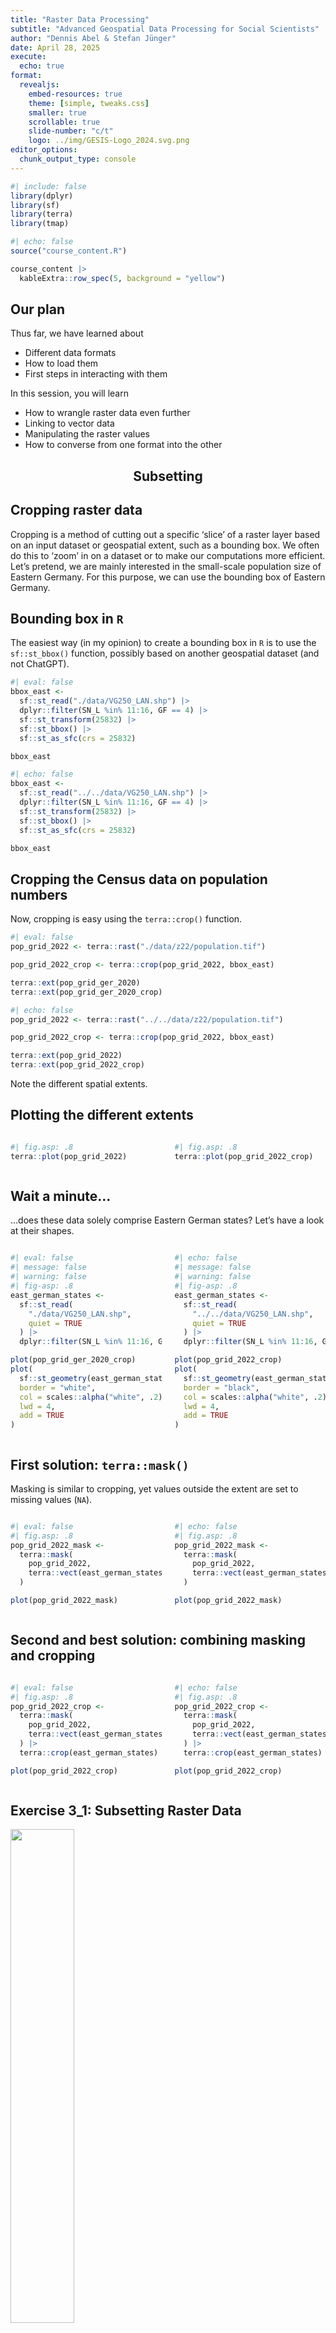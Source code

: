 ```yaml
---
title: "Raster Data Processing"
subtitle: "Advanced Geospatial Data Processing for Social Scientists"
author: "Dennis Abel & Stefan Jünger"
date: April 28, 2025
execute:
  echo: true
format:
  revealjs:
    embed-resources: true
    theme: [simple, tweaks.css]
    smaller: true
    scrollable: true
    slide-number: "c/t"
    logo: ../img/GESIS-Logo_2024.svg.png
editor_options: 
  chunk_output_type: console
---
```


```r
#| include: false
library(dplyr)
library(sf)
library(terra)
library(tmap)
```

```r
#| echo: false
source("course_content.R") 

course_content |> 
  kableExtra::row_spec(5, background = "yellow")
```

## Our plan

Thus far, we have learned about

- Different data formats
- How to load them
- First steps in interacting with them

In this session, you will learn

- How to wrangle raster data even further
- Linking to vector data
- Manipulating the raster values
- How to converse from one format into the other

## Subsetting {.center style="text-align: center;"}

## Cropping raster data

Cropping is a method of cutting out a specific 'slice' of a raster layer based on an input dataset or geospatial extent, such as a bounding box. We often do this to 'zoom' in on a dataset or to make our computations more efficient. Let's pretend, we are mainly interested in the small-scale population size of Eastern Germany. For this purpose, we can use the bounding box of Eastern Germany.

## Bounding box in `R`

The easiest way (in my opinion) to create a bounding box in `R` is to use the `sf::st_bbox()` function, possibly based on another geospatial dataset (and not ChatGPT).

```r
#| eval: false
bbox_east <- 
  sf::st_read("./data/VG250_LAN.shp") |> 
  dplyr::filter(SN_L %in% 11:16, GF == 4) |> 
  sf::st_transform(25832) |> 
  sf::st_bbox() |> 
  sf::st_as_sfc(crs = 25832)

bbox_east
```

```r
#| echo: false
bbox_east <- 
  sf::st_read("../../data/VG250_LAN.shp") |> 
  dplyr::filter(SN_L %in% 11:16, GF == 4) |> 
  sf::st_transform(25832) |> 
  sf::st_bbox() |> 
  sf::st_as_sfc(crs = 25832)

bbox_east
```

## Cropping the Census data on population numbers

Now, cropping is easy using the `terra::crop()` function.

```r
#| eval: false
pop_grid_2022 <- terra::rast("./data/z22/population.tif")

pop_grid_2022_crop <- terra::crop(pop_grid_2022, bbox_east)

terra::ext(pop_grid_ger_2020)
terra::ext(pop_grid_ger_2020_crop)
```

```r
#| echo: false
pop_grid_2022 <- terra::rast("../../data/z22/population.tif")

pop_grid_2022_crop <- terra::crop(pop_grid_2022, bbox_east)

terra::ext(pop_grid_2022)
terra::ext(pop_grid_2022_crop)
```

Note the different spatial extents.

## Plotting the different extents

:::: columns
::: {.column width="50%"}
```r
#| fig.asp: .8
terra::plot(pop_grid_2022)
```
:::

::: {.column width="50%"}
```r
#| fig.asp: .8
terra::plot(pop_grid_2022_crop)
```
:::
::::

## Wait a minute...

...does these data solely comprise Eastern German states? Let's have a look at their shapes.

:::: columns
::: {.column width="50%"}
```r
#| eval: false
#| message: false
#| warning: false
#| fig-asp: .8
east_german_states <- 
  sf::st_read(
    "./data/VG250_LAN.shp",
    quiet = TRUE
  ) |> 
  dplyr::filter(SN_L %in% 11:16, GF == 4)

plot(pop_grid_ger_2020_crop)
plot(
  sf::st_geometry(east_german_states), 
  border = "white", 
  col = scales::alpha("white", .2), 
  lwd = 4, 
  add = TRUE
)
```
:::

::: {.column width="50%"}
```r
#| echo: false
#| message: false
#| warning: false
#| fig-asp: .8
east_german_states <- 
  sf::st_read(
    "../../data/VG250_LAN.shp",
    quiet = TRUE
  ) |> 
  dplyr::filter(SN_L %in% 11:16, GF == 4) 

plot(pop_grid_2022_crop)
plot(
  sf::st_geometry(east_german_states), 
  border = "black", 
  col = scales::alpha("white", .2), 
  lwd = 4, 
  add = TRUE
)
```
:::
::::

## First solution: `terra::mask()`

Masking is similar to cropping, yet values outside the extent are set to missing values (`NA`).

:::: columns
::: {.column width="50%"}
```r
#| eval: false
#| fig.asp: .8
pop_grid_2022_mask <- 
  terra::mask(
    pop_grid_2022, 
    terra::vect(east_german_states) # !
  )

plot(pop_grid_2022_mask)
```
:::

::: {.column width="50%"}
```r
#| echo: false
#| fig.asp: .8
pop_grid_2022_mask <- 
  terra::mask(
    pop_grid_2022, 
    terra::vect(east_german_states) # !
  )

plot(pop_grid_2022_mask)
```
:::
::::

## Second and best solution: combining masking and cropping

:::: columns
::: {.column width="50%"}
```r
#| eval: false
#| fig.asp: .8
pop_grid_2022_crop <- 
  terra::mask(
    pop_grid_2022, 
    terra::vect(east_german_states) # !
  ) |> 
  terra::crop(east_german_states)

plot(pop_grid_2022_crop)
```
:::

::: {.column width="50%"}
```r
#| echo: false
#| fig.asp: .8
pop_grid_2022_crop <- 
  terra::mask(
    pop_grid_2022, 
    terra::vect(east_german_states) # !
  ) |> 
  terra::crop(east_german_states)

plot(pop_grid_2022_crop)
```
:::
::::

## Exercise 3_1: Subsetting Raster Data

![](../img/cat_quality.webp){width="45%" fig-align="center"}

## Extraction & Aggregation {.center style="text-align: center;"}

## Changes in terminology

If we only want to add one attribute from a vector dataset `Y` to another vector dataset `X`, we can conduct a spatial join using `sf::st_join()` as shown earlier. In the raster data world, these operations are called raster extractions.

Raster data are helpful when we aim to

- Apply calculations that are the same for all geometries in the dataset
- **Extract information from the raster fast and efficient**

## Pulling in some data

For this effort, we re-import the synthetic survey geocoordinates. We sample 100 geocoordinates from the whole dataset, as we only need a few for demonstrating the procedures that are following.

:::: columns
::: {.column width="50%"}
```r
#| eval: false
points <- 
  readRDS(
    "./data/synthetic_survey_coordinates.rds"
  ) |> 
  dplyr::sample_n(size = 100) |> 
  sf::st_transform(25832)

points
```
:::

::: {.column width="50%"}
```r
#| echo: false
#| fig-asp: .7
points <- 
  readRDS(
    "../../data/synthetic_survey_coordinates.rds"
  ) |> 
  dplyr::sample_n(size = 100) |> 
  sf::st_transform(25832)

points
```
:::
::::

## Raster extraction

To extract the raster values at a specific point by location, we use the following:

```r
terra::extract(pop_grid_2022, points, ID = FALSE) |> 
  head(10)
```

## Add results to existing dataset

This information can be added to an existing dataset (our points in this example):

```r
points$pop <- 
  terra::extract(pop_grid_2022, points, ID = FALSE)[[1]]

points
```

## More elaborated: spatial buffers

Sometimes, extracting information 1:1 is not enough.

- It's too narrow
- There is missing information about the surroundings of a point

![](../img/fig_linking_buffer_sealing.png){.r-stretch fig-align="center"}

## Buffer extraction

We can use spatial buffers of different sizes to extract information on surroundings:

:::: columns
::: {.column width="50%"}
```r
#| code-line-numbers: "3"
terra::extract(
  pop_grid_2022, 
  sf::st_buffer(points, 2500),
  fun = mean,
  na.rm = TRUE,
  ID = FALSE,
  raw = TRUE
) |> 
  head(10)
```
:::

::: {.column width="50%"}
```r
#| code-line-numbers: "3"
terra::extract(
  pop_grid_2022, 
  sf::st_buffer(points, 5000),
  fun = mean,
  na.rm = TRUE,
  ID = FALSE,
  raw = TRUE
) |> 
  head(10)
```
:::
::::

## Extraction toggles: `touches`

There's a multitude of arguments that we can adjust to conduct the extraction. An important option is on from which raster cells we want our extraction to be done. Here's an example how the argument `terra::extract(..., touches = FALSE/TRUE)` works.

![](../img/extract_touches.png){.r-stretch fig-align="center"}

## `touches = FALSE` vs. `touches = TRUE`

Let's see how the values differ when we apply the option or not.

:::: columns
::: {.column width="50%"}
```r
#| code-line-numbers: "6"
terra::extract(
  pop_grid_2022, 
  sf::st_buffer(points, 2500),
  fun = mean,
  na.rm = TRUE,
  touches = FALSE,
  ID = FALSE,
  raw = TRUE
) |> 
  head(10)
```
:::

::: {.column width="50%"}
```r
#| code-line-numbers: "6"
terra::extract(
  pop_grid_2022, 
  sf::st_buffer(points, 2500),
  fun = mean,
  na.rm = TRUE,
  touches = TRUE,
  ID = FALSE,
  raw = TRUE
) |> 
  head(10)
```
:::
::::

## Extraction function

Often we default on the mean of raster cell values to be extracted. As we deal with population counts in our example, maybe calculating the sum is more relevant. Or the maximum?

:::: columns
::: {.column width="50%"}
```r
#| code-line-numbers: "4"
terra::extract(
  pop_grid_2022, 
  sf::st_buffer(points, 2500),
  fun = sum,
  na.rm = TRUE,
  touches = FALSE,
  ID = FALSE,
  raw = TRUE
) |> 
  head(10)
```
:::

::: {.column width="50%"}
```r
#| code-line-numbers: "4"
terra::extract(
  pop_grid_2022, 
  sf::st_buffer(points, 2500),
  fun = max,
  na.rm = TRUE,
  touches = TRUE,
  ID = FALSE,
  raw = TRUE
) |> 
  head(10)
```
:::
::::

## Custom functions

We can even define custom functions.

```r
#| code-line-numbers: "4"
terra::extract(
  pop_grid_2022, 
  sf::st_buffer(points, 2500),
  fun = function (x) {max(x, na.rm = TRUE) / sum(x, na.rm = TRUE)},
  touches = FALSE,
  ID = FALSE,
  raw = TRUE
) |> 
  head(10)
```

## Raster aggregation

We can use the same procedure to aggregate a raster dataset into a vector polygon dataset. That's a widespread use case. Let's load our German districts vector dataset in `./data/`. And this time, we use raster data on gender ratios from 2020.

:::: columns
::: {.column width="50%"}
```r
#| eval: false
#| fig.asp: .8
german_districts <- 
  sf::st_read(
    "./data/VG250_KRS.shp",
    quiet = TRUE
  ) |> 
  sf::st_transform(3035)

gender_ratios_2020 <-
  terra::rast("./data/gender_ratio_2020.tif")

plot(gender_ratios_2020)
plot(
  sf::st_geometry(german_districts), 
  border = "white", 
  col = NA, 
  lwd = .5, 
  add = TRUE
)
```
:::

::: {.column width="50%"}
```r
#| echo: false
#| fig.asp: .8
german_districts <- 
  sf::st_read(
    "../../data/VG250_KRS.shp",
    quiet = TRUE
  ) |> 
  sf::st_transform(3035)

gender_ratios_2020 <-
  terra::rast("../../data/gender_ratio_2020.tif")

plot(gender_ratios_2020)
plot(
  sf::st_geometry(german_districts), 
  border = "white", 
  col = NA, 
  lwd = .5, 
  add = TRUE
)
```
:::
::::

## Adding the aggregated data

Again, we simply use `terra::extract()` to create the aggregated data, which we then can add to our vector dataset.

:::: columns
::: {.column width="50%"}
```r
#| eval: false
#| fig.asp: .8
german_districts$gender_ratios_2020 <-
  terra::extract(
    gender_ratios_2020, 
    german_districts, 
    fun = mean, 
    na.rm = TRUE, 
    ID = FALSE
  ) |> 
  unlist()

plot(german_districts["gender_ratios_2020"])
```
:::

::: {.column width="50%"}
```r
#| echo: false
#| fig.asp: .8
german_districts$gender_ratios_2020 <-
  terra::extract(
    gender_ratios_2020, 
    german_districts, 
    fun = mean, 
    na.rm = TRUE, 
    ID = FALSE
  ) |> 
  unlist()

plot(german_districts["gender_ratios_2020"])
```
:::
::::

## Manipulating the raster data {.center style="text-align: center;"}

## Digging deeper

The previous steps are more or less efforts than work on the raw raster cell values data. However, there are occasions where we might want to work on the raster data themselves or at least pre-process them to add them to another dataset (e.g., a vector file). Some of these procedures are for visualization, such as heatmaps, others are necessary for our later analyses. We will show a few in the following.

## Creating a quick 'heatmap'

Population counts for the whole of Germany helps us to identify urban and rural clusters. But there may be applications where we need to zoom in on a specific city to identify within-city variations, also regarding foreinger shares. Let's do that for the German capital Berlin. For this purpose, we subset the district data and also mask and crop data on foreigner shares from the German census.

:::: columns
::: {.column width="50%"}
```r
#| eval: false
#| fig.asp: .7
berlin <-
  german_districts |> 
  dplyr::filter(AGS == "11000")

foreigners_berlin <-
  terra::rast("./data/z22/foreigners.tif") |> 
  terra::project("EPSG:3035") |> 
  terra::mask(terra::vect(berlin)) |> 
  terra::crop(berlin)

plot(foreigners_berlin)
```
:::

::: {.column width="50%"}
```r
#| echo: false
#| fig.asp: .7
berlin <-
  german_districts |> 
  dplyr::filter(AGS == "11000")

foreigners_berlin <-
  terra::rast("../../data/z22/foreigners.tif") |> 
  terra::project("EPSG:3035") |> 
  terra::mask(terra::vect(berlin)) |> 
  terra::crop(berlin)

plot(foreigners_berlin)
```
:::
::::

## It's easy

Although, we already can identify high density areas using the raw data, some smoothing may be helpful. We can use the `terra::focal()` function to do that. It applies a moving window filter on all raster cells of a grid. We'll have a more detailed look at this function in a minute.

:::: columns
::: {.column width="50%"}
```r
#| eval: false
#| fig.asp: .7
foreigners_berlin_smooth <- 
  terra::focal(
    foreigners_berlin, 
    w = matrix(1, 5, 5), 
    fun = mean, 
    na.rm = TRUE
  )

plot(foreigners_berlin_smooth)
```
:::

::: {.column width="50%"}
```r
#| echo: false
#| fig.asp: .7
foreigners_berlin_smooth <- 
  terra::focal(
    foreigners_berlin, 
    w = matrix(1, 5, 5), 
    fun = mean, 
    na.rm = TRUE
  )

plot(foreigners_berlin_smooth)
```
:::
::::

## Real point pattern analysis

Usually, when we talk about heat maps we mean analyzing point patterns and whether they spatially cluster. `terra` might not actually be your best choice when it comes to more elaborated techniques to estimate density kernels and distance base bandwidths between points to draw clusters. For this purpose, packages such as `spatstat` are well more suited but they require learning about other data structures.[^https://r-spatial.org/book/11-PointPattern.html] That said, densities are more advanced ways of counting things in raster grid cells, and we can mimic this behavior also with `terra`. So let's stick to this package and crop our points to the extent of Berlin.

:::: columns
::: {.column width="50%"}
```r
#| eval: false
#| fig.asp: .5
points_berlin <- 
  readRDS(
    "../../data/synthetic_survey_coordinates.rds"
  ) |>  
  sf::st_crop(berlin)

plot(sf::st_geometry(points_berlin))
```
:::

::: {.column width="50%"}
```r
#| echo: false
#| fig.asp: .5
points_berlin <- 
  readRDS(
    "../../data/synthetic_survey_coordinates.rds"
  ) |>  
  sf::st_crop(berlin)

plot(sf::st_geometry(points_berlin))
```
:::
::::

## Creating a raster density template

Next, for our density estimation we simply want to count points with the attribute `foreigner = 1` in raster grid cells. However, our point are unfortunately a bit sparse compared to our comprehensive raster dataset. We cannot rely on 1 km² grid cells initially as with the foreigner grid data. But 5 km² may be a good compromise. Let's do that!

```r
raster_template <-
  points_berlin |> 
  dplyr::filter(foreigner == 1) |> 
  sf::st_bbox() |> 
  terra::ext() |> 
  terra::rast(resolution = 5000, crs = "EPSG:3035")

raster_template
```

## Why the hassle?

You may wonder why we are doing that. The answer is simple: We want to count the number of points in each of the grid cells. We use the function `terra::rasterize()` as a simple technique.

:::: columns
::: {.column width="50%"}
```r
#| eval: false
#| fig.asp: .8
points_berlin_density <- 
  terra::rasterize(
    points_berlin, 
    raster_template, 
    fun = "sum", 
    background = 0
  ) 

plot(points_berlin_density)
```
:::

::: {.column width="50%"}
```r
#| echo: false
#| fig.asp: .8
points_berlin_density <- 
  terra::rasterize(
    points_berlin, 
    raster_template, 
    fun = "sum", 
    background = 0
  ) 

plot(points_berlin_density)
```
:::
::::

## Again, why the hassle?

Now, you may think this is disappointing. These data looks... not good. But fear not, working with raster data is powerful, as we now use a function you already now for projecting one CRS into another: `terra::project()`. This function can also be used to aggregate and disaggregate data based on the structure of another dataset. So, while we were not able to use 1 km² grid cells for our density 'estimation' initially, we can reproject our 5 km² onto a 1 km² grid like our foreigners grid. A bit of masking also helps in getting rid of cells that are not within the border of Berlin

:::: columns
::: {.column width="50%"}
```r
#| eval: false
#| fig.asp: .6
points_berlin_density <-
  points_berlin_density |> 
  terra::project(foreigners_berlin) |> 
  terra::mask(foreigners_berlin)

plot(points_berlin_density)
```
:::

::: {.column width="50%"}
```r
#| echo: false
#| fig.asp: .6
points_berlin_density <-
  points_berlin_density |> 
  terra::project(foreigners_berlin) |> 
  terra::mask(foreigners_berlin)

plot(points_berlin_density)
```
:::
::::

## Smoothing

We can also apply smoothing as with the population grid data.

:::: columns
::: {.column width="50%"}
```r
#| fig.asp: ..6
terra::focal(
  foreigners_berlin, 
  w = matrix(1, 5, 5), 
  fun = mean, 
  na.rm = TRUE
) |> 
  plot()
```
:::

::: {.column width="50%"}
```r
#| fig.asp: ..6
focal(
  points_berlin_density, 
  w = matrix(1, 5, 5), 
  fun = mean,
  na.rm = TRUE
) |> 
  plot()
```
:::
::::


## Playing with the smoothing

:::: columns
::: {.column width="50%"}
```r
#| fig.asp: .7
terra::focal(
  foreigners_berlin, 
  w = matrix(1, 3, 3), 
  fun = mean, 
  na.rm = TRUE
) |> 
  plot()
```
:::

::: {.column width="50%"}
```r
#| fig.asp: .7 
focal(
  points_berlin_density, 
  w = matrix(1, 3, 3), 
  fun = mean,
  na.rm = TRUE
) |> 
  plot()
```
:::
::::

## Playing with the smoothing

:::: columns
::: {.column width="50%"}
```r
#| fig.asp: .7
terra::focal(
  foreigners_berlin, 
  w = matrix(1, 9, 9), 
  fun = mean, 
  na.rm = TRUE
) |> 
  plot()
```
:::

::: {.column width="50%"}
```r
#| fig.asp: .7 
focal(
  points_berlin_density, 
  w = matrix(1, 9, 9), 
  fun = mean,
  na.rm = TRUE
) |> 
  plot()
```
:::
::::

## What is this argument `w`?

It's magic. Just kidding, but it is indeed really powerful. And it makes weird stuff, particularly with our point based densities. It builds around the idea of connecting the value of a focal grid cell to the values of surrounding grid cells, as in the figure below. Hence, the name of the function `terra::focal()` where the argument is used

![](../img/fig_linking_focal_immigrants.png){.r-stretch fig-align="center"}

## It's just a simple base `R` matrix

When using this matrix as input and applying the statistic `fun = mean`, we simply change the value of the focal grid cell to the mean of the values of itself and the 8 surrounding grid cells. That's what we did before in one example.

```r
matrix(1, 5, 5)
```

But we can change that however we want:

```r
weighted_w <- matrix(c(rep(.5, 12), 1, rep(.5, 12)), 5, 5)

weighted_w
```

## Applying it to the foreigners grid data

:::: columns
::: {.column width="50%"}
```r
#| fig.asp: .7
terra::focal(
  foreigners_berlin, 
  w = matrix(1, 5, 5), 
  fun = mean, 
  na.rm = TRUE
) |> 
  plot()
```
:::

::: {.column width="50%"}
```r
#| fig.asp: .7 
focal(
  foreigners_berlin, 
  w = weighted_w, 
  fun = mean,
  na.rm = TRUE
) |> 
  plot()
```
:::
::::

## Real life example: Edges of immigrant rates

In ethnic diversity research, it is a relevant question as to whether sudden changes in the neighborhood composition may rise the potential of conflicts between groups. Researchers use edge detection algorithms from image processing to investigate such changes spatially.

![](../img/legewie_schaeffer_2016.png){.r-stretch fig-align="center"}

##  What is edge detection?

Edge detection identifies sudden changes in colors in an image to 'draw' borders of things that are in a picture. Here's an example of the prominent Sobel filter.

:::: columns
::: {.column width="50%"}
![](../img/Bikesgray.jpg){fig-align="center" width="75%"}
:::

::: {.column width="50%"}
![](../img/Bikesgraysobel.jpg){fig-align="center" width="75%"}
:::
::::

<small>Source: https://en.wikipedia.org/wiki/Sobel_operator</small>

## We can do that as well using a Sobel filter

`R` is good for math, right? While this is the formula for applying the Sobel filter to a raster image...

$$r_x = \begin{bmatrix}1 & 0 & -1 \\2 & 0 & -2 \\1 & 0 & -1\end{bmatrix} \times raster\_file \\r_y = \begin{bmatrix}1 & 2 & 1 \\0 & 0 & 0 \\-1 & -2 & -1\end{bmatrix}\times raster\_file \\r_{xy} = \sqrt{r_{x}^2 + r_{y}^2}$$


## Implementation in R

...we can easily translate it to be used in `terra::focal()`^[http://search.r-project.org/R/library/terra/html/focal.html]:

```r
sobel <- function(r) {
  fy <- matrix(c(1, 0, -1, 2, 0, -2, 1, 0, -1), nrow = 3)
  fx <- matrix(c(-1, -2, -1, 0, 0, 0, 1, 2, 1) , nrow = 3)
  rx <- terra::focal(r, fx)
  ry <- terra::focal(r, fy)
  sqrt(rx^2 + ry^2)
}

foreigners_berlin_edges <- sobel(foreigners_berlin_smooth)
```

## Comparison

We can now clearly display the edges of sudden changes in population sizes within the city of Berlin!

```r
#| echo: true
#| layout-ncol: 2
#| fig.asp: .6
plot(foreigners_berlin_smooth)
plot(foreigners_berlin_edges)
```

## Exercise 3_2: Extracting and Analyzing Raster Information

![](../img/cat_quality.webp){width="45%" fig-align="center"}

## Conversion {.center style="text-align: center;"}

## Raster to points

:::: columns
::: {.column width="50%"}
```r
#| eval: false
#| fig.asp: 1
raster_now_points <-
  foreigners_berlin |> 
  terra::as.points()

plot(raster_now_points)
```
:::

::: {.column width="50%"}
```r
#| echo: false
#| fig.asp: 1
raster_now_points <-
  foreigners_berlin |> 
  terra::as.points()

plot(raster_now_points)
```
:::
::::

## Points to raster

:::: columns
::: {.column width="50%"}
```r
#| eval: false
#| fig.asp: 1
raster_target_layer <- 
  terra::ext(raster_now_points) |> 
  terra::rast(res = 1000)

points_now_raster <- 
  raster_now_points |> 
  terra::rasterize(
    raster_target_layer, 
    field = "cat_0", 
    fun = "mean",
    background = 0
  )

plot(points_now_raster)
```
:::

::: {.column width="50%"}
```r
#| echo: false
#| fig.asp: 1
raster_target_layer <- 
  terra::ext(raster_now_points) |> 
  terra::rast(res = 1000)

points_now_raster <- 
  raster_now_points |> 
  terra::rasterize(
    raster_target_layer, 
    field = "cat_0", 
    fun = "mean",
    background = 0
  )

plot(points_now_raster)
```
:::
::::

## Raster to polygons

:::: columns
::: {.column width="50%"}
```r
#| eval: false
#| fig.asp: 1
polygon_raster <-
  foreigners_berlin |>  
  terra::as.polygons() |> 
  sf::st_as_sf()

plot(polygon_raster)
```
:::

::: {.column width="50%"}
```r
#| echo: false
#| fig.asp: 1
polygon_raster <-
  foreigners_berlin |>  
  terra::as.polygons() |> 
  sf::st_as_sf()

plot(polygon_raster)
```
:::
::::